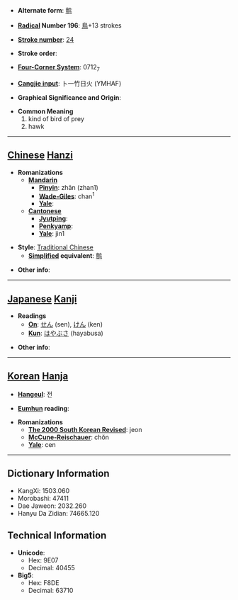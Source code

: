 * '''Alternate form''': [[鹯]]

* '''[[Wiktionary:Chinese radical index| Radical]] Number 196''': [[Wiktionary:Chinese radical index 鳥|鳥]]+13 strokes

* '''[[Wiktionary:Chinese total strokes index|Stroke number]]''': [[Wiktionary:Chinese total strokes index 24|24]]

* '''Stroke order''': 

* '''[[Wiktionary:Chinese four corner index|Four-Corner System]]''': 0712<sub>7</sub>

* '''[[Wiktionary:Chinese Cangjie index|Cangjie input]]''': 卜一竹日火 (YMHAF)

* '''Graphical Significance and Origin''': 

* '''Common Meaning'''
*#kind of bird of prey
*# hawk


----

== [[Chinese]] [[Hanzi]] ==

* '''Romanizations'''
** '''[[Mandarin]]'''
*** '''[[Pinyin]]''': zhān (zhan1)
*** '''[[Wade-Giles]]''': chan<sup>1</sup>
*** '''[[Yale]]''': 
** '''[[Cantonese]]'''
*** '''[[Jyutping]]''':
*** '''[[Penkyamp]]''': 
*** '''[[Yale]]''': jin1

* '''Style''': [[Traditional Chinese]] 
** '''[[Simplified Chinese|Simplified]] equivalent''': [[鹯]]

* '''Other info''': 

----

== [[Japanese]] [[Kanji]] ==

* '''Readings'''
** '''[[On]]''': [[せん]] (sen), [[けん]] (ken)
** '''[[Kun]]''': [[はやぶさ]] (hayabusa)

* '''Other info''':  

----

== [[Korean]] [[Hanja]] ==

* '''[[Hangeul]]''': 전

* '''[[Eumhun]] reading''': 

* '''Romanizations'''
** '''[[The 2000 South Korean Revised Romanization|The 2000 South Korean Revised]]''': jeon
** '''[[McCune-Reischauer]]''': chŏn
** '''[[Yale]]''': cen

----

== Dictionary Information ==

* KangXi: 1503.060
* Morobashi: 47411
* Dae Jaweon: 2032.260
* Hanyu Da Zidian: 74665.120

== Technical Information ==

* '''Unicode''':
** Hex: 9E07
** Decimal: 40455
* '''Big5''':
** Hex: F8DE
** Decimal: 63710